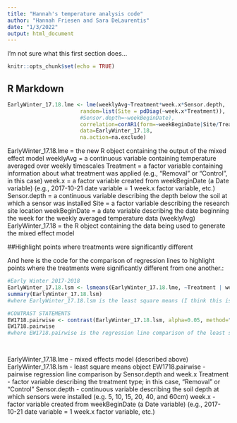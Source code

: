 ```yaml
---
title: "Hannah's temperature analysis code"
author: "Hannah Friesen and Sara DeLaurentis"
date: "1/3/2022"
output: html_document
---
```



I'm not sure what this first section does...
```r
knitr::opts_chunk$set(echo = TRUE)

```

## R Markdown

```r

EarlyWinter_17.18.lme <- lme(weeklyAvg~Treatment*week.x*Sensor.depth,
                       random=list(Site = pdDiag(~week.x*Treatment)),
                       #Sensor.depth=~weekBeginDate),
                       correlation=corAR1(form=~weekBeginDate|Site/Treatment/Sensor.depth),
                       data=EarlyWinter_17.18,
                       na.action=na.exclude) 


```
EarlyWinter_17.18.lme = the new R object containing the output of the mixed effect model
weeklyAvg = a continuous variable containing temperature averaged over weekly timescales
Treatment = a factor variable containing information about what treatment was applied (e.g., "Removal" or "Control", in this case)
week.x = a factor variable created from weekBeginDate (a Date variable) (e.g., 2017-10-21 date variable = 1 week.x factor variable, etc.)
Sensor.depth = a continuous variable describing the depth below the soil at which a sensor was installed
Site = a factor variable describing the research site location
weekBeginDate = a date variable describing the date beginning the week for the weekly averaged temperature data (weeklyAvg)
EarlyWinter_17.18 = the R object containing the data being used to generate the mixed effect model


##Highlight points where treatments were significantly different

And here is the code for the comparison of regression lines to highlight points where the treatments were significantly different from one another.:

```r
#Early Winter 2017-2018
EarlyWinter_17.18.lsm <- lsmeans(EarlyWinter_17.18.lme, ~Treatment | week.x | Sensor.depth)
summary(EarlyWinter_17.18.lsm)
#where EarlyWinter_17.18.lsm is the least square means (I think this is now emmeans - should work the same) object of the mixed effects model EarlyWinter_17.18.lme, with Treatment as a function of week.x as a function of Sensor.depth (variables described below)

#CONTRAST STATEMENTS
EW1718.pairwise <- contrast(EarlyWinter_17.18.lsm, alpha=0.05, method="revpairwise", by=c("Sensor.depth","week.x"))
EW1718.pairwise
#where EW1718.pairwise is the regression line comparison of the least square means (EarlyWinter_17.18.lsm) by Sensor.depth and week.x

 

```
EarlyWinter_17.18.lme - mixed effects model (described above)
EarlyWinter_17.18.lsm - least square means object
EW1718.pairwise - pairwise regression line comparison by Sensor.depth and week.x
Treatment - factor variable describing the treatment type; in this case, "Removal" or "Control"
Sensor.depth - continuous variable describing the soil depth at which sensors were installed (e.g. 5, 10, 15, 20, 40, and 60cm)
week.x - factor variable created from weekBeginDate (a Date variable) (e.g., 2017-10-21 date variable = 1 week.x factor variable, etc.)

```r



```


```r

```
